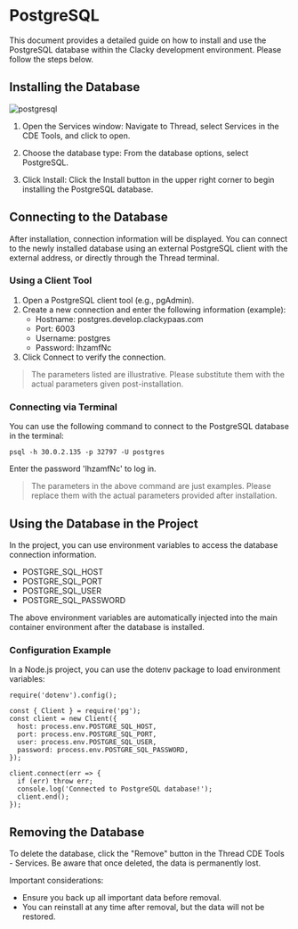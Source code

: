# PostgreSQL

This document provides a detailed guide on how to install and use the PostgreSQL database within the Clacky development environment. Please follow the steps below.

## Installing the Database

![postgresql](public/assets/postgre.png)

1. Open the Services window: Navigate to Thread, select Services in the CDE Tools, and click to open.

2. Choose the database type: From the database options, select PostgreSQL.

3. Click Install: Click the Install button in the upper right corner to begin installing the PostgreSQL database.

## Connecting to the Database

After installation, connection information will be displayed. You can connect to the newly installed database using an external PostgreSQL client with the external address, or directly through the Thread terminal.

### Using a Client Tool

1. Open a PostgreSQL client tool (e.g., pgAdmin).
2. Create a new connection and enter the following information (example):
   - Hostname: postgres.develop.clackypaas.com
   - Port: 6003
   - Username: postgres
   - Password: lhzamfNc
3. Click Connect to verify the connection.

> The parameters listed are illustrative. Please substitute them with the actual parameters given post-installation.

### Connecting via Terminal

You can use the following command to connect to the PostgreSQL database in the terminal:
```
psql -h 30.0.2.135 -p 32797 -U postgres
```
Enter the password 'lhzamfNc' to log in.

> The parameters in the above command are just examples. Please replace them with the actual parameters provided after installation.

## Using the Database in the Project

In the project, you can use environment variables to access the database connection information.

- POSTGRE_SQL_HOST
- POSTGRE_SQL_PORT
- POSTGRE_SQL_USER
- POSTGRE_SQL_PASSWORD

The above environment variables are automatically injected into the main container environment after the database is installed.

### Configuration Example

In a Node.js project, you can use the dotenv package to load environment variables:

```
require('dotenv').config();

const { Client } = require('pg');
const client = new Client({
  host: process.env.POSTGRE_SQL_HOST,
  port: process.env.POSTGRE_SQL_PORT,
  user: process.env.POSTGRE_SQL_USER,
  password: process.env.POSTGRE_SQL_PASSWORD,
});

client.connect(err => {
  if (err) throw err;
  console.log('Connected to PostgreSQL database!');
  client.end();
});
```

## Removing the Database

To delete the database, click the "Remove" button in the Thread CDE Tools - Services. Be aware that once deleted, the data is permanently lost.

Important considerations:
- Ensure you back up all important data before removal.
- You can reinstall at any time after removal, but the data will not be restored.
